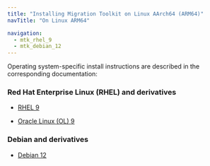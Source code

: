 ```yaml
---
title: "Installing Migration Toolkit on Linux AArch64 (ARM64)"
navTitle: "On Linux ARM64"

navigation:
  - mtk_rhel_9
  - mtk_debian_12
---
```


Operating system-specific install instructions are described in the corresponding documentation:

### Red Hat Enterprise Linux (RHEL) and derivatives

- [RHEL 9](mtk_rhel_9)

- [Oracle Linux (OL) 9](mtk_rhel_9)

### Debian and derivatives

- [Debian 12](mtk_debian_12)
